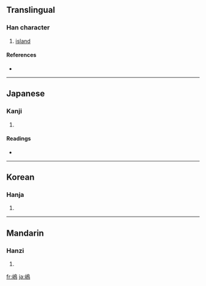 {{see|島}}
==Translingual==

===Han character===
{{Han char|rn=46|rad=山|as=11|sn=14|four=|canj=山竹日火 (UHAF)}}

# [[island]]

====References====
* {{Han ref|kx=0319.080|dkj=08434|dj=0619.170|hdz=10794.190|uh=5D8B|ud=23947}}

----

==Japanese==

===Kanji===
{{ja-kanji|grade=|rs=山11}}

# {{defn|Japanese}}

====Readings====
* {{ja-readings|on=[[とう]] (tō)|kun=[[しま]] (shima)}}

----

==Korean==

===Hanja===
{{ko-hanja|hangeul=[[도]]|rv=do|mr=to}}

# {{defn|Korean}}

----

==Mandarin==

===Hanzi===
{{cmn-hanzi|pin=[[dǎo]] ([[dao3]])|wg=tao<sup>3</sup>}}

# {{defn|Mandarin}}

[[fr:嶋]]
[[ja:嶋]]